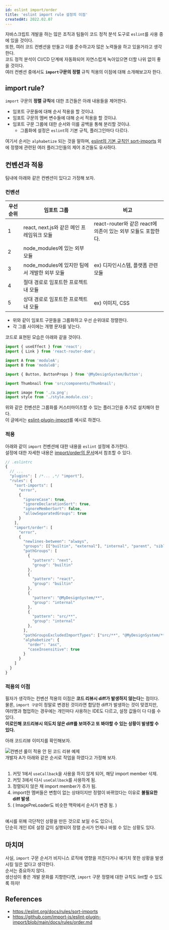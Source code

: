 ```yaml
---
id: eslint import/order
title: 'eslint import rule 설정의 이점'
createdAt: 2022.02.07
---
```


자바스크립트 개발을 하는 많은 조직과 팀들이 코드 정적 분석 도구로 `eslint`를 사용 중에 있을 것이다.<br/>
또한, 여러 코드 컨벤션을 만들고 이를 준수하고자 많은 노력들을 하고 있을거라고 생각한다.<br/>
코드 정적 분석이 CI/CD 단계에 자동화되어 자연스럽게 녹아있으면 더할 나위 없이 좋을 것이다.<br/>
여러 컨벤션 중에서도 **`import`구문의 정렬** 규칙 적용의 이점에 대해 소개해보고자 한다.

## import rule?

`import` 구문의 **정렬 규칙**에 대한 조건들은 아래 내용들을 제어한다.

- 임포트 구문들에 대해 순서 적용을 할 것이냐.
- 임포트 구문의 멤버 변수들에 대해 순서 적용을 할 것이냐.
- 임포트 구문 그룹에 대한 순서와 이를 공백을 통해 분리할 것이냐.
  - 그룹화에 설정은 `eslint`의 기본 규칙, 플러그인마다 다르다.

여기서 순서는 `alphabetize` 되는 것을 말하며, [eslint의 기본 규칙인 sort-imports](https://eslint.org/docs/rules/sort-imports) 외에 정렬에 관련된 여러 플러그인들의 제어 조건들도 유사하다.

## 컨벤션과 적용

팀내에 아래와 같은 컨벤션이 있다고 가정해 보자.

### 컨벤션

| 우선순위 | 임포트 그룹                                   | 비고                                                          |
| -------- | --------------------------------------------- | ------------------------------------------------------------- |
| 1        | react, next.js와 같은 메인 프레임워크 모듈    | react-router와 같은 react에 의존이 있는 외부 모듈도 포함한다. |
| 2        | node_modules에 있는 외부 모듈                 |                                                               |
| 3        | node_modules에 있지만 팀에서 개발한 외부 모듈 | ex) 디자인시스템, 플랫폼 관련 모듈                            |
| 4        | 절대 경로로 임포트한 프로젝트 내 모듈         |                                                               |
| 5        | 상대 경로로 임포트한 프로젝트 내 모듈         | ex) 이미지, CSS                                               |

- 위와 같이 임포트 구문들을 그룹화하고 우선 순위대로 정렬한다.
- 각 그룹 사이에는 개행 문자를 넣는다.<br/>

코드로 표현된 모습은 아래와 같을 것이다.

```js
import { useEffect } from 'react';
import { Link } from 'react-router-dom';

import A from 'moduleA';
import B from 'moduleB';

import { Button, ButtonProps } from '@MyDesignSystem/Button';

import Thumbnail from 'src/components/Thumbnail';

import image from './a.png';
import style from './style.module.css';
```

위와 같은 컨벤션은 그룹화를 커스터마이즈할 수 있는 플러그인을 추가로 설치해야 한다.<br/>
이 글에서는 [eslint-plugin-import](https://www.npmjs.com/package/eslint-plugin-import)를 예시로 하겠다.

### 적용

아래와 같이 `import` 컨벤션에 대한 내용을 `eslint` 설정에 추가한다.<br/>
설정에 대한 자세한 내용은 [import/order의 문서](https://github.com/import-js/eslint-plugin-import/blob/main/docs/rules/order.md)에서 참조할 수 있다.

```js
// .eslintrc
{
  // ...
  "plugins": [ /*... ,*/ "import"],
  "rules": {
    "sort-imports": [
      "error",
      {
        "ignoreCase": true,
        "ignoreDeclarationSort": true,
        "ignoreMemberSort": false,
        "allowSeparatedGroups": true
      }
    ],
    "import/order": [
      "error",
      {
        "newlines-between": "always",
        "groups": [["builtin", "external"], "internal", "parent", "sibling", "index"],
        "pathGroups": [
          {
            "pattern": "next",
            "group": "builtin"
          },
          {
            "pattern": "react",
            "group": "builtin"
          },
          {
            "pattern": "@MyDesignSystem/**",
            "group": "internal"
          },
          {
            "pattern": "src/**",
            "group": "internal"
          },
        ],
        "pathGroupsExcludedImportTypes": ["src/**", "@MyDesignSystem/**"],
        "alphabetize": {
          "order": "asc",
          "caseInsensitive": true
        }
      }
    ]
  }
}
```

### 적용의 이점

필자가 생각하는 컨벤션 적용의 이점은 **코드 리뷰시 diff가 발생하지 않는다**는 점이다.<br/>
물론, `import 구문`이 정말로 변경된 것이라면 합당한 diff가 발생하는 것이 맞겠지만,<br/>
여러명과 협업하는 경우에는 개인마다 사용하는 IDE도 다르고, 설정 값들이 다 다를 수 있다.<br/>
**이로인해 코드리뷰시 의도치 않은 diff를 보여주고 또 봐야할 수 있는 상황이 발생할 수 있다.**<br/>

아래 코드리뷰 이미지를 확인해보자.

<img src='/assets/images/eslint-import-example.png' alt='컨벤션 룰이 적용 안 된 코드 리뷰 예제' />
<br />
개발자 A가 아래와 같은 순서로 작업을 하였다고 가정해 보자.
<br />
<br />

1. 커밋 1에서 `useCallback`을 사용을 하지 않게 되어, 해당 import member 삭제.
2. 커밋 3에서 다시 `useCallback`를 사용하게 됨.
3. 정렬되지 않은 채 import member가 추가 됨.
4. import한 멤버들은 변함이 없는 상태이지만 정렬이 바뀌었다는 이유로 **불필요한 diff 발생**.
5. ( ImagePreLoader도 비슷한 맥락에서 순서가 변경 됨. )

<br />
예시를 위해 극단적인 상황을 만든 것으로 보일 수도 있으나,
<br />
단순히 개인 IDE 설정 값이 실행되어 정렬 순서가 언제나 바뀔 수 있는 상황도 있다.
<br />

## 마치며

사실, `import` 구문 순서가 비지니스 로직에 영향을 끼친다거나 예기치 못한 상황을 발생시킬 일은 없다고 생각한다.<br/>
순서는 중요하지 않다.<br />
생산성이 좋은 개발 문화를 지향한다면, `import` 구문 정렬에 대한 규칙도 lint할 수 있도록 하자!

## References

- https://eslint.org/docs/rules/sort-imports
- https://github.com/import-js/eslint-plugin-import/blob/main/docs/rules/order.md
